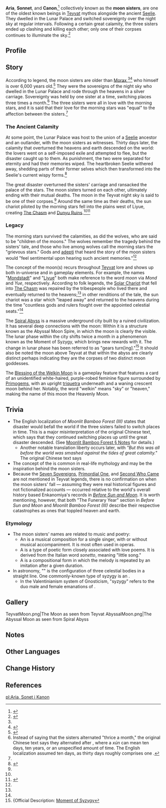 {{Character Infobox
|type             = Mentioned
|deceased    = Past
|region      = Teyvat
|affiliation = Lunar Palace
}}
'''Aria''', '''Sonnet''', and '''Canon''',<ref name="HD3">{{Ref/Book|Heart's Desire: Sapphire|3}}</ref> collectively known as the '''moon sisters''', are one of the oldest known beings in [[Teyvat]] mythos alongside the ancient [[Seelie]]. They dwelled in the Lunar Palace and switched sovereignty over the night sky at regular intervals. Following a certain great calamity, the three sisters ended up clashing and killing each other; only one of their corpses continues to illuminate the sky.<ref name="MBF3">{{Ref/Book|Moonlit Bamboo Forest|3}}</ref>

==Profile==
{{Quote|Just as legends claim that [...] once there were three bright moons in the night sky named Aria, Sonnet and Canon, sisters who were parted by death in a great catastrophe.|[[Heart's Desire: Sapphire]]}}

==Story==
According to legend, the moon sisters are older than [[Morax]],<ref name="MBF3" /><ref name="VH-SR">{{Ref/Arti|Solar Relic}}</ref> who himself is over 6,000 years old.<ref>{{Ref/Quest|Solitary Fragrance}}</ref> They were the sovereigns of the night sky who dwelled in the Lunar Palace and rode through the heavens in a silver carriage. Sovereignty was held by one sister at a time, switching places three times a month.<ref group="Note">Instead of saying that the sisters alternated "thrice a month," the original Chinese text says they alternated after {{lang|"one ''xún''"|zh=一旬}}, where a ''xún'' can mean ten days, ten years, or an unspecified amount of time. The English localization assumed ten days, as thirty days roughly comprises one {{w|lunar month}}.</ref> The three sisters were all in love with the morning stars, and it is said that their love for the morning stars was "equal" to the affection between the sisters.<ref name="MBF3" />

===The Ancient Calamity===
At some point, the Lunar Palace was host to the union of a [[Seelie]] ancestor and an outlander, with the moon sisters as witnesses. Thirty days later, the calamity that overturned the heavens and earth descended on the world: the lovers went on a self-imposed exile and attempted to flee, but the disaster caught up to them. As punishment, the two were separated for eternity and had their memories wiped. The heartbroken Seelie withered away, shedding parts of their former selves which then transformed into the Seelie's current wispy forms.<ref>{{Ref/Book|Records of Jueyun|4|title=Mountain Spirit}}</ref>

The great disaster overturned the sisters' carriage and ransacked the palace of the stars. The moon sisters turned on each other, ultimately ending with their mutual deaths. The moon in the Teyvat night sky is said to be one of their corpses.<ref name="MBF3" /> Around the same time as their deaths, the sun chariot piloted by the morning stars fell into the plains west of Liyue, creating [[The Chasm]] and [[Dunyu Ruins]].<ref name="VH-SR" /><ref name="RoJ6">{{Ref/Book|Records of Jueyun|6|title=Hidden Jade}}</ref>

===Legacy===
The morning stars survived the calamities, as did the wolves, who are said to be "children of the moons." The wolves remember the tragedy behind the sisters' tale, and those who live among wolves call the morning stars the "grievous stars." Gods and [[adepti]] that heard the story of the moon sisters would "feel sentimental upon hearing such ancient memories."<ref name="MBF3" />

The concept of the moon(s) recurs throughout [[Teyvat]] lore and shows up both in-universe and in gameplay elements. For example, the names "[[Mondstadt]]" and "[[Liyue]]" both make reference to the word ''moon'' via ''Mond'' and ''Yue'', respectively. According to folk legends, the [[Solar Chariot]] that fell into [[The Chasm]] was repaired by the tribespeople who lived there and eventually returned to the heavens;<ref name="VH-SR" /> in other renditions of the tale, the sun chariot was a star which "leaped away" and returned to the heavens during the time "countless gods and rulers fought over the appointed celestial seats."<ref name="RoJ6" />

The [[Spiral Abyss]] is a massive underground city built by a ruined civilization. It has several deep connections with the moon: Within it is a structure known as the Abyssal Moon Spire, in which the moon is clearly the visible. The lunar phase within the city shifts twice a month in a phenomenon known as the Moment of Syzygy, which brings new rewards with it. The change in lunar phase has been referred to as "gears turn[ing]."<ref>{Official Description: [[Spiral Abyss#Official Description|Moment of Syzygy]]</ref> It should also be noted the moon above Teyvat at that within the abyss are clearly distinct perhaps indicating they are the corpses of two distinct moon goddesses.

The [[Blessing of the Welkin Moon]] is a gameplay feature that features a card of an unidentified white-haired, purple-robed feminine figure surrounded by [[Primogem]]s, with an upright [[triquetra]] underneath and a waning crescent moon behind her. Notably, the word "welkin" means "sky" or "heaven," making the name of this moon the Heavenly Moon.

==Trivia==
*The English localization of ''Moonlit Bamboo Forest (III)'' states that disaster would befall the world if the three sisters failed to switch places in time. This is a major misinterpretation of the original Chinese text, which says that they continued switching places up until the great disaster descended. (See [[Moonlit Bamboo Forest#Notes|Moonlit Bamboo Forest § Notes]] for details.)
**Another notable translation liberty occurs later, with ''"But this was all before the world was smashed against the tides of great calamity."'' The original Chinese text says {{zh|那是颠覆天地的大灾降临之前的事情了|tl=''Of course, this was before the disaster that toppled heaven and earth descended.''}}
*The concept of the {{w|triple goddess}} is common in real-life mythology and may be the inspiration behind the moon sisters.
*Because the [[Seven Sovereigns]], [[Primordial One]], and [[Second Who Came]] are not mentioned in Teyvat legends, there is no confirmation on when the moon sisters' fall &mdash; assuming they were real historical figures and not fictionalized accounts &mdash; occurred relative to the world's overall history based Enkanomiya's records in ''[[Before Sun and Moon]]''. It is worth mentioning, however, that both "The Funerary Year" section in ''Before Sun and Moon'' and ''Moonlit Bamboo Forest (III)'' describe their respective catastrophes as ones that toppled heaven and earth.

===Etymology===
*The moon sisters' names are related to music and poetry:
**An {{w|aria}} is a musical composition for a single singer, with or without musical accompaniment. It is most often used in operas.
**A {{w|sonnet}} is a type of poetic form closely associated with love poems. It is derived from the Italian word ''sonetto'', meaning "little song."
**A {{w|canon (music)|canon}} is a compositional form in which the melody is repeated by an imitation after a given duration.
* In astronomy, "{{w|Syzygy (astronomy)|syzygy}}" is the configuration of three celestial bodies in a straight line. One commonly-known type of syzygy is an {{w|eclipse}}.
** In the Valentinianism system of Gnosticism, "syzygy" refers to the duo male and female emanations of {{w|Aeon (Gnosticism)|God}}.

==Gallery==
<gallery>
TeyvatMoon.png|The Moon as seen from Teyvat
AbyssalMoon.png|The Abyssal Moon as seen from Spiral Abyss
</gallery>

==Notes==
{{Reflist|note=1}}

==Other Languages==
{{Other Languages
|en      = Aria, Sonnet and Canon
|zhs     = 艾莉亚、桑娜妲与卡侬
|zhs_rm  = Àilìyà, Sāngnàdá yǔ Kǎnóng
|zht     = 艾莉亞、桑娜妲與卡儂
|zht_rm  = Àilìyà, Sāngnàdá yǔ Kǎnóng
|zh_tl   = Aria, Sonnet, and Canon
|ja      = エリア、サンナタ、カノン
|ja_rm   = Eria, Sannata, Kanon
|ja_note = Eria and Sannata are phonetic transcriptions of the Chinese pronunciations for their respective name rather than the typical Japanese katakana for {{Lang|''aria''|ja=アリア}} and {{Lang|''sonnet''|ja=ソネット}}.
|ko      = 아리아, 소넷, 캐넌
|ko_rm   = Aria, Sonet, Kaeneon
|ko_tl   = Aria, Sonnet, Canon
|es      = Aria, Sonnet y Canon
|es_tl   = Aria, Sonnet, and Canon
|fr      = Arya, Sandria et Carmen
|fr_tl   = Aria, Sonnet, and Canon
|fr_note = Arya is an Indian and Iranian name meaning "honorable;" Sandria is a variation of Alexander, meaning "defender of men;" Carmen is a Latin word and name meaning "song."
|ru      = Ария, Саннада и Канон
|ru_note = ''Sannada'' is a phonetic transcription of the Chinese pronunciation, rather than the Russian word for sonnet, {{Lang|mini=1|ru=сонет|ru_rm=sonet}}.
|ru_tl   = Aria, Sonnet, and Canon
|th      = Aria, Sonnet และ Canon
|th_rm   = Aria, Sonnet lae Canon
|th_tl   = Aria, Sonnet, and Canon
|vi      = Aria, Sonnet và Canon
|vi_tl   = Aria, Sonnet, and Canon
|de      = Arie, Sonett und Kanon
|de_tl   = Aria, Sonnet, and Canon
|id      = Aria, Sonnet dan Canon
|id_tl   = Aria, Sonnet, and Canon
|pt      = Aria, Sonnet e Canon
|pt_tl   = Aria, Sonnet, and Canon
|tr      = Arya, Sonnet ve Canon
|tr_tl   = 
|it      = Aria, Sonnet e Canon
|it_tl   = Aria, Sonnet and Canon
|it_note = lit. for ''Aria'' is "Air".
}}

==Change History==
{{Change History|introduced=1.0}}

==References==
{{Reflist|2}}

[[pl:Aria, Sonet i Kanon]]